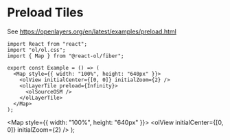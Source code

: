 # Preload Tiles

See https://openlayers.org/en/latest/examples/preload.html

```tsx
import React from "react";
import "ol/ol.css";
import { Map } from "@react-ol/fiber";

export const Example = () => (
  <Map style={{ width: "100%", height: "640px" }}>
    <olView initialCenter={[0, 0]} initialZoom={2} />
    <olLayerTile preload={Infinity}>
      <olSourceOSM />
    </olLayerTile>
  </Map>
);
```


  <Map style={{ width: "100%", height: "640px" }}>
    <olView initialCenter={[0, 0]} initialZoom={2} />
    <olLayerTile preload={Infinity}>
      <olSourceOSM />
    </olLayerTile>
  </Map>
);

<Example />
